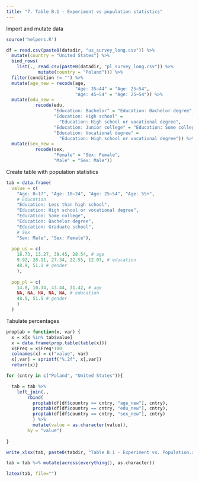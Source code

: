 ```yaml
---
title: "7. Table B.1 - Experiment vs population statistics"
---
```


Import and mutate data
```r
source('helpers.R')

df = read.csv(paste0(datadir, "us_survey_long.csv")) %>% 
  mutate(country = "United States") %>% 
  bind_rows(
    list(., read.csv(paste0(datadir, "pl_survey_long.csv")) %>%
            mutate(country = "Poland"))) %>%
  filter(condition != "") %>%
  mutate(age_new = recode(age, 
                          "Age: 35–44" = "Age: 25–54", 
                          "Age: 45–54" = "Age: 25–54")) %>% 
  mutate(edu_new = 
           recode(edu, 
                  "Education: Bachelor" = "Education: Bachelor degree", 
                  "Education: High school" = 
                    "Education: High school or vocational degree", 
                  "Education: Junior college" = "Education: Some college", 
                  "Education: Vocational degree" = 
                    "Education: High school or vocational degree")) %>%
  mutate(sex_new = 
           recode(sex,
                  "Female" = "Sex: Female", 
                  "Male" = "Sex: Male"))
```

Create table with population statistics
```r
tab = data.frame(
  value = c(
    "Age: 0–17", "Age: 18–24", "Age: 25–54", "Age: 55+", 
    # Education
    "Education: Less than high school", 
    "Education: High school or vocational degree",
    "Education: Some college", 
    "Education: Bachelor degree",
    "Education: Graduate school",
    # Sex
    "Sex: Male", "Sex: Female"),
  
  pop_us = c(
    18.73, 13.27, 39.45, 28.54, # age
    9.92, 28.11, 27.34, 22.55, 12.07, # education
    48.9, 51.1 # gender
    ),
  
  pop_pl = c(
    14.8, 10.34, 43.44, 31.42, # age
    NA, NA, NA, NA, NA, # education
    48.5, 51.5 # gender
    )
  )
```

Tabulate percentages
```r
proptab = function(x, var) {
  x = x[x %in% tab$value]
  x = data.frame(prop.table(table(x)))
  x$Freq = x$Freq*100
  colnames(x) = c("value", var)
  x[,var] = sprintf("%.2f", x[,var])
  return(x)}

for (cntry in c("Poland", "United States")){

  tab = tab %>% 
    left_join(.,
        rbind(
          proptab(df[df$country == cntry, "age_new"], cntry), 
          proptab(df[df$country == cntry, "edu_new"], cntry),
          proptab(df[df$country == cntry, "sex_new"], cntry)
          ) %>%
          mutate(value = as.character(value)),
        by = "value")
  
}

write_xlsx(tab, paste0(tabdir, "Table B.1 - Experiment vs. Population.xlsx"))
```

```r
tab = tab %>% mutate(across(everything(), as.character))

latex(tab, file="")
```



